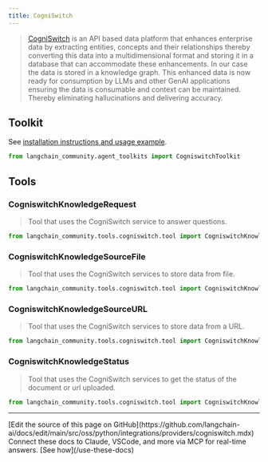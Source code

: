 ```yaml
---
title: CogniSwitch
---
```


>[CogniSwitch](https://www.cogniswitch.ai/aboutus) is an API based data platform that
> enhances enterprise data by extracting entities, concepts and their relationships
> thereby converting this data into a multidimensional format and storing it in
> a database that can accommodate these enhancements. In our case the data is stored
> in a knowledge graph. This enhanced data is now ready for consumption by LLMs and
> other GenAI applications ensuring the data is consumable and context can be maintained.
> Thereby eliminating hallucinations and delivering accuracy.

## Toolkit

See [installation instructions and usage example](/oss/python/integrations/tools/cogniswitch).

```python
from langchain_community.agent_toolkits import CogniswitchToolkit
```

## Tools

### CogniswitchKnowledgeRequest

>Tool that uses the CogniSwitch service to answer questions.

```python
from langchain_community.tools.cogniswitch.tool import CogniswitchKnowledgeRequest
```

### CogniswitchKnowledgeSourceFile

>Tool that uses the CogniSwitch services to store data from file.

```python
from langchain_community.tools.cogniswitch.tool import CogniswitchKnowledgeSourceFile
```

### CogniswitchKnowledgeSourceURL

>Tool that uses the CogniSwitch services to store data from a URL.

```python
from langchain_community.tools.cogniswitch.tool import CogniswitchKnowledgeSourceURL
```

### CogniswitchKnowledgeStatus

>Tool that uses the CogniSwitch services to get the status of the document or url uploaded.

```python
from langchain_community.tools.cogniswitch.tool import CogniswitchKnowledgeStatus
```

---

<Callout icon="pen-to-square" iconType="regular">
    [Edit the source of this page on GitHub](https://github.com/langchain-ai/docs/edit/main/src/oss/python/integrations/providers/cogniswitch.mdx)
</Callout>
<Tip icon="terminal" iconType="regular">
    Connect these docs to Claude, VSCode, and more via MCP for    real-time answers. [See how](/use-these-docs)
</Tip>
